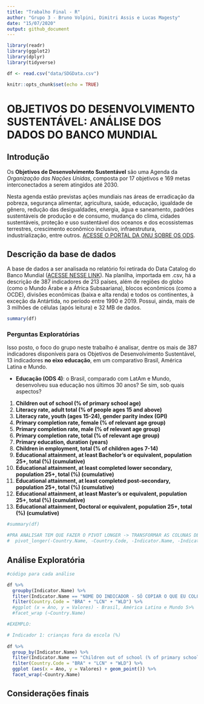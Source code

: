 ```yaml
---
title: "Trabalho Final - R"
author: "Grupo 3 - Bruno Volpini, Dimitri Assis e Lucas Magesty"
date: "15/07/2020"
output: github_document
---
```


```r
library(readr)
library(ggplot2)
library(dplyr)
library(tidyverse)

df <- read.csv("data/SDGData.csv")

knitr::opts_chunk$set(echo = TRUE)
```

# OBJETIVOS DO DESENVOLVIMENTO SUSTENTÁVEL: ANÁLISE DOS DADOS DO BANCO MUNDIAL

## Introdução

Os **Objetivos de Desenvolvimento Sustentável** são uma Agenda da _Organização das Nações Unidas_, composta por 17 objetivos e 169 metas interconectados a serem atingidos até 2030.

Nesta agenda estão previstas ações mundiais nas áreas de erradicação da pobreza, segurança alimentar, agricultura, saúde, educação, igualdade de gênero, redução das desigualdades, energia, água e saneamento, padrões sustentáveis de produção e de consumo, mudança do clima, cidades sustentáveis, proteção e uso sustentável dos oceanos e dos ecossistemas terrestres, crescimento econômico inclusivo, infraestrutura, industrialização, entre outros. [ACESSE O PORTAL DA ONU SOBRE OS ODS](https://www.un.org/sustainabledevelopment/sustainable-development-goals/).

## Descrição da base de dados

A base de dados a ser analisada no relatório foi retirada do Data Catalog do Banco Mundial ([ACESSE NESSE LINK](https://datacatalog.worldbank.org/dataset/sustainable-development-goals)). Na planilha, importada em .csv, há a descrição de 387 indicadores de 213 países, além de regiões do globo (como o Mundo Árabe e a África Subsaariana), blocos econômicos (como a OCDE), divisões econômicas (baixa e alta renda) e todos os continentes, à exceção da Antártida, no período entre 1990 e 2019. Possui, ainda, mais de 3 milhões de células (após leitura) e 32 MB de dados.

```r
summary(df)
```

### Perguntas Exploratórias

Isso posto, o foco do grupo neste trabalho é analisar, dentre os mais de 387 indicadores disponíveis para os Objetivos de Desenvolvimento Sustentável, 13 indicadores **no eixo** __educação__, em um comparativo Brasil, América Latina e Mundo.

- **Educação (ODS 4)**: o Brasil, comparado com LatAm e Mundo, desenvolveu sua educação nos últimos 30 anos? Se sim, sob quais aspectos?

1) __Children out of school (% of primary school age)__
2) __Literacy rate, adult total (% of people ages 15 and above)__
3) __Literacy rate, youth (ages 15-24), gender parity index (GPI)__
4) __Primary completion rate, female (% of relevant age group)__
5) __Primary completion rate, male (% of relevant age group)__
6) __Primary completion rate, total (% of relevant age group)__
7) __Primary education, duration (years)__
8) __Children in employment, total (% of children ages 7-14)__
9) __Educational attainment, at least Bachelor's or equivalent, population 25+, total (%) (cumulative)__
10) __Educational attainment, at least completed lower secondary, population 25+, total (%) (cumulative)__
11) __Educational attainment, at least completed post-secondary, population 25+, total (%) (cumulative)__
12) __Educational attainment, at least Master's or equivalent, population 25+, total (%) (cumulative)__
13) __Educational attainment, Doctoral or equivalent, population 25+, total (%) (cumulative)__


```r
#summary(df)

#PRA ANALISAR TEM QUE FAZER O PIVOT LONGER -> TRANSFORMAR AS COLUNAS DE ANO EM LINHAS PARA AS VARIÁVEIS
#  pivot_longer(-Country.Name, -Country.Code, -Indicator.Name, -Indicator.Code, names_to = "Ano", values_to = "Valores")
```

## Análise Exploratória

```r

#código para cada análise

df %>%
  groupby(Indicator.Name) %>%
  filter(Indicator.Name == "NOME DO INDICADOR - SÓ COPIAR O QUE EU COLOQUEI") %>%
  filter(Country.Code = "BRA" + "LCN" + "WLD") %>%
  #ggplot (x = Ano, y = Valores) - Brasil, América Latina e Mundo 5>%
  #facet_wrap (~Country.Name)

#EXEMPLO:  

# Indicador 1: crianças fora da escola (%)
  
df %>%
  group_by(Indicator.Name) %>%
  filter(Indicator.Name == "Children out of school (% of primary school age)") %>%
  filter(Country.Code = "BRA" + "LCN" + "WLD") %>%
  ggplot (aes(x = Ano, y = Valores) + geom_point()) %>%
  facet_wrap(~Country.Name)

```

## Considerações finais




